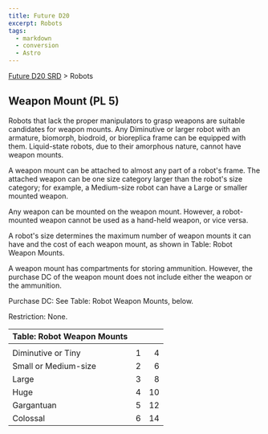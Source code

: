 ```yaml
---
title: Future D20
excerpt: Robots
tags:
  - markdown
  - conversion
  - Astro
---
```






[Future D20 SRD]( / ) > Robots




## Weapon Mount (PL 5)


Robots that lack the proper manipulators to grasp weapons are suitable candidates for weapon mounts. Any Diminutive or larger robot with an armature, biomorph, biodroid, or bioreplica frame can be equipped with them. Liquid-state robots, due to their amorphous nature, cannot have weapon mounts.


A weapon mount can be attached to almost any part of a robot's frame. The attached weapon can be one size category larger than the robot's size category; for example, a Medium-size robot can have a Large or smaller mounted weapon.


Any weapon can be mounted on the weapon mount. However, a robot-mounted weapon cannot be used as a hand-held weapon, or vice versa.


A robot's size determines the maximum number of weapon mounts it can have and the cost of each weapon mount, as shown in Table: Robot Weapon Mounts.


A weapon mount has compartments for storing ammunition. However, the purchase DC of the weapon mount does not include either the weapon or the ammunition.


Purchase DC: See Table: Robot Weapon Mounts, below.


Restriction: None.


| Table: Robot Weapon Mounts |  |  |
| :---------------------------- | :--: | --: |
|  |  |  |
| Diminutive or Tiny | 1 | 4 |
| Small or Medium-size | 2 | 6 |
| Large | 3 | 8 |
| Huge | 4 | 10 |
| Gargantuan | 5 | 12 |
| Colossal | 6 | 14 |




